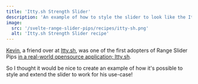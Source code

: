 ```yaml
---
title: 'Itty.sh Strength Slider'
description: 'An example of how to style the slider to look like the Itty.sh strength slider'
image:
  src: '/svelte-range-slider-pips/recipes/itty-sh.png'
  alt: 'Itty.sh Strength Slider recipe'
---
```





[Kevin](https://github.com/kwhitley/), a friend over at [Itty.sh](https://itty.dev), was one of the first adopters of Range Slider Pips
[in a real-world opensource application; Itty.sh](https://itty.sh).

So I thought it would be nice to create an example of how it's possible to style and extend
the slider to work for his use-case! 


<Demo name="Itty.sh" client:visible>
  <Itty client:visible />
</Demo>

<Demo panel="svelte" client:visible>
  <Code slot="svelte" code={cleanImport(IttyRaw)} lang="svelte" />
  <Code slot="css" code={IttyCss} lang="css" />
</Demo>

